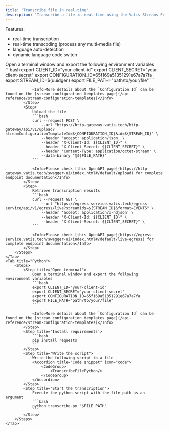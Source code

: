 ```yaml
---
title: 'Transcribe file in real-time'
description: 'Transcribe a file in real-time using the Vatis Streams Engine'
---
```



Features:
* real-time transcription
* real-time transcoding (process any multi-media file)
* language auto-detection
* dynamic language code switch


<Tabs>
    <Tab title="cURL (Linux/macOS)">
        <Steps>
            <Step title="Open terminal">
                Open a terminal window and export the following environment variables
                ```bash
                export CLIENT_ID="your-client-id"
                export CLIENT_SECRET="your-client-secret"
                export CONFIGURATION_ID=65f169a51351291e67a7a7fa
                export STREAM_ID=$(uuidgen)
                export FILE_PATH="path/to/your/file"
                ```

                <Info>More details about the `Configuration Id` can be found on the [stream configuration templates page](/api-reference/stream-configuration-templates)</Info>
            </Step>
            <Step>
                Upload the file
                ```bash
                curl --request POST \
                    --url "https://http-gateway.vatis.tech/http-gateway/api/v1/upload?streamConfigurationTemplateId=${CONFIGURATION_ID}&id=${STREAM_ID}" \
                    --header 'accept: application/json' \
                    --header "X-Client-Id: ${CLIENT_ID}" \
                    --header "X-Client-Secret: ${CLIENT_SECRET}" \
                    --header 'Content-Type: application/octet-stream' \
                    --data-binary "@${FILE_PATH}"
                ```

                <Info>Please check [this OpenAPI page](https://http-gateway.vatis.tech/swagger-ui/index.html#/default/upload) for complete endpoint documentation</Info>
            </Step>
            <Step>
                Retrieve transcription results
                ```bash
                curl --request GET \
                    --url "https://egress-service.vatis.tech/egress-service/api/v1/egress/live?streamIds=${STREAM_ID}&format=EVENTS" \
                    --header 'accept: application/x-ndjson' \
                    --header "X-Client-Id: ${CLIENT_ID}" \
                    --header "X-Client-Secret: ${CLIENT_SECRET}" \
                ```

                <Info>Please check [this OpenAPI page](https://egress-service.vatis.tech/swagger-ui/index.html#/default/live-egress) for complete endpoint documentation</Info>
            </Step>
        </Steps>
    </Tab>
    <Tab title="Python">
        <Steps>
            <Step title="Open terminal">
                Open a terminal window and export the following environment variables
                ```bash
                export CLIENT_ID="your-client-id"
                export CLIENT_SECRET="your-client-secret"
                export CONFIGURATION_ID=65f169a51351291e67a7a7fa
                export FILE_PATH="path/to/your/file"
                ```

                <Info>More details about the `Configuration Id` can be found on the [stream configuration templates page](/api-reference/stream-configuration-templates)</Info>
            </Step>
            <Step title='Install requirements'>
                ```bash
                pip install requests
                ```
            </Step>
            <Step title="Write the script">
                Write the following script to a file
                <Accordion title="Code snippet" icon="code">
                    <CodeGroup>
                        <TranscribeFilePython/>
                    </CodeGroup>
                </Accordion>
            </Step>
            <Step title="Start the transcription">
                Execute the python script with the file path as an argument
                ```bash
                python transcribe.py "$FILE_PATH"
                ```
            </Step>
        </Steps>
    </Tab>
</Tabs>